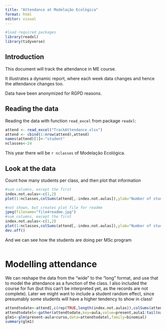 ```yaml
---
title: "Attendance at Modelação Ecológica"
format: html
editor: visual
---
```


```r
#load required packages
library(readxl)
library(tidyverse)
```

## Introduction

This document will track the attendance in ME course.

It illustrates a dynamic report, where each week data changes and hence the attendance changes too.

Data have been anonymized for RGPD reasons.

## Reading the data

Reading the data with function `read_excel` from package `readxl`:

```r
attend <- read_excel("TrackAttendance.xlsx")
attend <- cbind(1:nrow(attend),attend)
names(attend)[1]<-"student"
nclasses<-24
```

This year there will be `r nclasses` of Modelação Ecológica.

## Look at the data

Count how many students per class, and then plot that information

```r
#sum columns, except the first
index.not.aulas<-c(1,2)
plot(1:nclasses,colSums(attend[,-index.not.aulas]),ylab="Number of students",xlab="Class")
```

```r
#not shown, but creates plot file for readme
jpeg(filename="file4readme.jpg")
#sum columns, except the first
index.not.aulas<-c(1,2)
plot(1:nclasses,colSums(attend[,-index.not.aulas]),ylab="Number of students",xlab="Class")
dev.off()
```

And we can see how the students are doing per MSc program

```r

```

# Modelling attendance

We can reshape the data from the "wide" to the "long" format, and use that to model the attendance as a function of the class. I also included the course for fun (but this can't be interpreted yet, as the records are not complete). Later we might want to include a student random effect, since presumably some students will have a higher tendency to show in class!

```r
attendtodate<-attend[,c(rep(TRUE,length(index.not.aulas)),colSums(attend[,-index.not.aulas])>0)]
attendtodatel<-gather(attendtodate,key=aula,value=present,aula1:tail(names(attendtodate),n=1))
glm1<-glm(present~aula+curso,data=attendtodatel,family=binomial)
summary(glm1)
```
